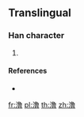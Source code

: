 {{also|瀂}}
==Translingual==

===Han character===
{{Han char|rn=85|rad=水|as=12|sn=15|four=|canj=ENWA,XENWA}}

# {{defn|Han|sort=水12}}

====References====
* {{Han ref|kx=0652.321|hdz=31746.021|uh=6F9B|ud=28571}}

[[fr:澛]]
[[pl:澛]]
[[th:澛]]
[[zh:澛]]